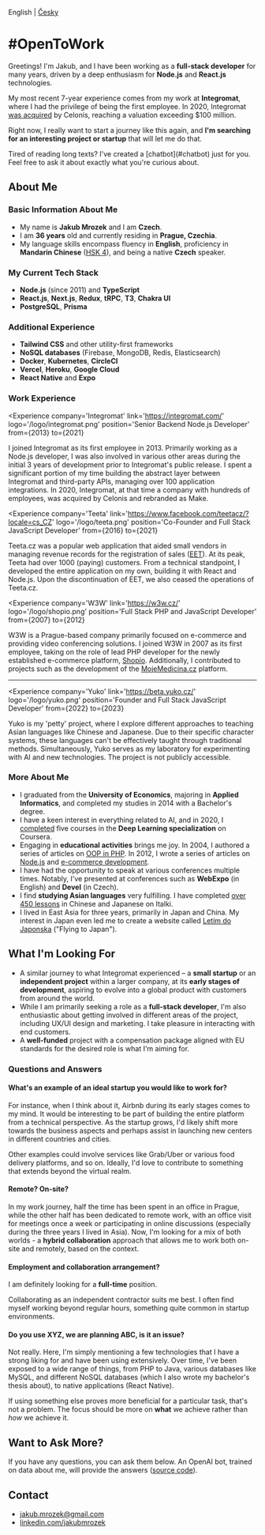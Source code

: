 
English | [Česky](/cs)

# #OpenToWork

Greetings! I'm Jakub, and I have been working as a **full-stack developer** for many years, driven by a deep enthusiasm for **Node.js** and **React.js** technologies.

My most recent 7-year experience comes from my work at **Integromat**, where I had the privilege of being the first employee.
In 2020, Integromat [was acquired](https://techcrunch.com/2020/10/14/celonis-acquires-czech-startup-integromat-to-accelerate-move-to-process-automation/) by Celonis, reaching a valuation exceeding $100 million.

Right now, I really want to start a journey like this again, and **I'm searching for an interesting project or startup** that will let me do that.

<Notice>
  Tired of reading long texts? I've created a [chatbot](#chatbot) just for you. Feel free to ask it about exactly what you're curious about.
</Notice>

## About Me

### Basic Information About Me

- My name is **Jakub Mrozek** and I am **Czech**.
- I am **36 years** old and currently residing in **Prague, Czechia**.
- My language skills encompass fluency in **English**, proficiency in **Mandarin Chinese** ([HSK 4](https://www.chinesetest.cn/queryScore.do?sid=c2tActR9Wb%276536c80cfd4f7d433080797229152b0f854e8e41d129d8be%2724d7sWsQ5nVUQSwD)), and being a native **Czech** speaker.

### My Current Tech Stack

- **Node.js** (since 2011) and **TypeScript**
- **React.js**, **Next.js**, **Redux**, **tRPC**, **T3**, **Chakra UI**
- **PostgreSQL**, **Prisma**

### Additional Experience

- **Tailwind CSS** and other utility-first frameworks
- **NoSQL databases** (Firebase, MongoDB, Redis, Elasticsearch)
- **Docker**, **Kubernetes**, **CircleCI**
- **Vercel**, **Heroku**, **Google Cloud**
- **React Native** and **Expo**

### Work Experience

<Experience
  company='Integromat'
  link='https://integromat.com/'
  logo='/logo/integromat.png'
  position='Senior Backend Node.js Developer'
  from={2013}
  to={2021}
>
  I joined Integromat as its first employee in 2013. Primarily working as a Node.js developer, I was also involved in various other areas during the initial 3 years of development prior to Integromat's public release. I spent a significant portion of my time building the abstract layer between Integromat and third-party APIs, managing over 100 application integrations. In 2020, Integromat, at that time a company with hundreds of employees, was acquired by Celonis and rebranded as Make.
</Experience>

<Experience
  company='Teeta'
  link='https://www.facebook.com/teetacz/?locale=cs_CZ'
  logo='/logo/teeta.png'
  position='Co-Founder and Full Stack JavaScript Developer'
  from={2016}
  to={2021}
>
  Teeta.cz was a popular web application that aided small vendors in managing revenue records for the registration of sales ([EET](https://www.etrzby.cz/cs/english-version-609)). At its peak, Teeta had over 1000 (paying) customers. From a technical standpoint, I developed the entire application on my own, building it with React and Node.js. Upon the discontinuation of EET, we also ceased the operations of Teeta.cz.
</Experience>

<Experience
  company='W3W'
  link='https://w3w.cz/'
  logo='/logo/shopio.png'
  position='Full Stack PHP and JavaScript Developer'
  from={2007}
  to={2012}
>
  W3W is a Prague-based company primarily focused on e-commerce and providing video conferencing solutions. I joined W3W in 2007 as its first employee, taking on the role of lead PHP developer for the newly established e-commerce platform, [Shopio](https://www.shopio.cz). Additionally, I contributed to projects such as the development of the [MojeMedicina.cz](https://www.mojemedicina.cz) platform.
</Experience>

---

<Experience
  company='Yuko'
  link='https://beta.yuko.cz/'
  logo='/logo/yuko.png'
  position='Founder and Full Stack JavaScript Developer'
  from={2022}
  to={2023}
>
  Yuko is my 'petty' project, where I explore different approaches to teaching Asian languages like Chinese and Japanese. Due to their specific character systems, these languages can't be effectively taught through traditional methods. Simultaneously, Yuko serves as my laboratory for experimenting with AI and new technologies. The project is not publicly accessible.
</Experience>

### More About Me

- I graduated from the **University of Economics**, majoring in **Applied Informatics**, and completed my studies in 2014 with a Bachelor's degree.
- I have a keen interest in everything related to AI, and in 2020, I [completed](https://www.coursera.org/account/accomplishments/specialization/Q4CPQ9QMVCJY) five courses in the **Deep Learning specialization** on Coursera.
- Engaging in **educational activities** brings me joy. In 2004, I authored a series of articles on [OOP&nbsp;in&nbsp;PHP](https://www.interval.cz/stitek/oop-php/). In 2012, I wrote a series of articles on [Node.js](https://zdrojak.cz/serialy/node-js-s-javascriptem-na-serveru/) and [e-commerce development](https://zdrojak.cz/serialy/e-shop-pomoci-modernich-technologii/).
- I have had the opportunity to speak at various conferences multiple times. Notably, I've presented at conferences such as **WebExpo** (in English) and **Devel** (in Czech).
- I find **studying Asian languages** very fulfilling. I have completed [over 450 lessons](https://www.italki.com/user/7721623) in Chinese and Japanese on Italki.
- I lived in East Asia for three years, primarily in Japan and China. My interest in Japan even led me to create a website called [Letím do Japonska](https://www.letimdojaponska.cz/) ("Flying to Japan").

## What I'm Looking For

- A similar journey to what Integromat experienced – a **small startup** or an **independent project** within a larger company, at its **early stages of development**, aspiring to evolve into a global product with customers from around the world.
- While I am primarily seeking a role as a **full-stack developer**, I'm also enthusiastic about getting involved in different areas of the project, including UX/UI design and marketing. I take pleasure in interacting with end customers.
- A **well-funded** project with a compensation package aligned with EU standards for the desired role is what I'm aiming for.

### Questions and Answers

#### What's an example of an ideal startup you would like to work for?

For instance, when I think about it, Airbnb during its early stages comes to my mind. It would be interesting to be part of building the entire platform from a technical perspective. As the startup grows, I'd likely shift more towards the business aspects and perhaps assist in launching new centers in different countries and cities.

Other examples could involve services like Grab/Uber or various food delivery platforms, and so on. Ideally, I'd love to contribute to something that extends beyond the virtual realm.

#### Remote? On-site?

In my work journey, half the time has been spent in an office in Prague, while the other half has been dedicated to remote work, with an office visit for meetings once a week or participating in online discussions (especially during the three years I lived in Asia). Now, I'm looking for a mix of both worlds - a **hybrid collaboration** approach that allows me to work both on-site and remotely, based on the context.

#### Employment and collaboration arrangement?

I am definitely looking for a **full-time** position.

Collaborating as an independent contractor suits me best. I often find myself working beyond regular hours, something quite common in startup environments.

#### Do you use XYZ, we are planning ABC, is it an issue?

Not really. Here, I'm simply mentioning a few technologies that I have a strong liking for and have been using extensively. Over time, I've been exposed to a wide range of things, from PHP to Java, various databases like MySQL, and different NoSQL databases (which I also wrote my bachelor's thesis about), to native applications (React Native).

If using something else proves more beneficial for a particular task, that's not a problem. The focus should be more on **what** we achieve rather than *how* we achieve it.

## Want to Ask More?

If you have any questions, you can ask them below. An OpenAI bot, trained on data about me, will provide the answers ([source code](https://github.com/JakubMrozek/job.jakubmrozek.cz)).

<Form />

## Contact

- [jakub.mrozek@gmail.com](mailto:jakub.mrozek@gmail.com)
- [linkedin.com/jakubmrozek](https://www.linkedin.com/in/jakubmrozek/)
